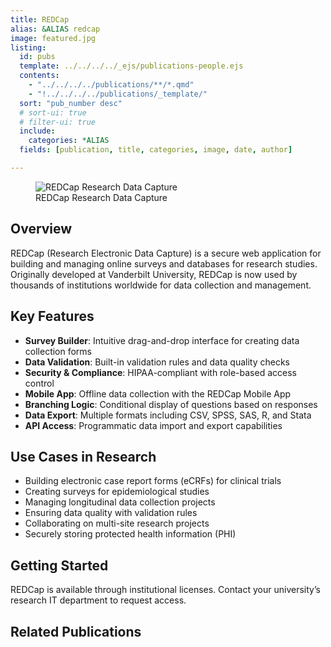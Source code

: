 ```yaml
---
title: REDCap
alias: &ALIAS redcap
image: featured.jpg
listing:
  id: pubs
  template: ../../../../_ejs/publications-people.ejs 
  contents: 
    - "../../../../publications/**/*.qmd"
    - "!../../../../publications/_template/"
  sort: "pub_number desc"
  # sort-ui: true
  # filter-ui: true
  include:
    categories: *ALIAS
  fields: [publication, title, categories, image, date, author]

---
```


![REDCap Research Data Capture](featured.jpg)

## Overview

REDCap (Research Electronic Data Capture) is a secure web application for building and managing online surveys and databases for research studies. Originally developed at Vanderbilt University, REDCap is now used by thousands of institutions worldwide for data collection and management.

## Key Features

- **Survey Builder**: Intuitive drag-and-drop interface for creating data collection forms
- **Data Validation**: Built-in validation rules and data quality checks
- **Security & Compliance**: HIPAA-compliant with role-based access control
- **Mobile App**: Offline data collection with the REDCap Mobile App
- **Branching Logic**: Conditional display of questions based on responses
- **Data Export**: Multiple formats including CSV, SPSS, SAS, R, and Stata
- **API Access**: Programmatic data import and export capabilities

## Use Cases in Research

- Building electronic case report forms (eCRFs) for clinical trials
- Creating surveys for epidemiological studies
- Managing longitudinal data collection projects
- Ensuring data quality with validation rules
- Collaborating on multi-site research projects
- Securely storing protected health information (PHI)

## Getting Started

REDCap is available through institutional licenses. Contact your university's research IT department to request access.

## Related Publications

:::{#pubs}
:::